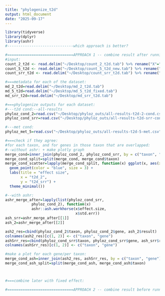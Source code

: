 ```yaml
---
title: "phylogenize_t2d"
output: html_document
date: "2025-09-17"
---
```


```r
library(tidyverse)
library(dplyr)
library(ashr)
#------------------------------which approach is better?

#==============================APPROACH 1 -- combine result after running phylogenize:
#input:
count_2_t2d <- read.delim("~/Desktop/count_2_t2d.tab") %>% rename("X"="species_id")
count_5_t2d <- read.delim("~/Desktop/count_5_t2d_new.tab") %>% rename("X"="species_id")
count_srr_t2d <- read.delim("~/Desktop/count_srr_t2d.tab") %>% rename("X"="species_id")

#===metadata for each of the dataset:
md_2_t2d=read.delim("~/Desktop/md_2_t2d.tab")
md_5_t2d=read.delim("~/Desktop/md_5_t2d_fixed.tab")
md_srr_t2d=read.delim("~/Desktop/md_srr_t2d.tab")

#===phylogenize outputs for each dataset:
#---t2d cond:--all-results
phyloz_cond_2=read.csv("~/Desktop/phyloz_outs/all-results-t2d-2-cond.csv") %>% select(-X)
phyloz_cond_srr=read.csv("~/Desktop/phyloz_outs/all-results-t2d-srr-cond.csv") %>% select(-X)

#---met cond:
phyloz_met_5=read.csv("~/Desktop/phyloz_outs/all-results-t2d-5-met.csv")

#===check if they agree:
#for each taxon, and for genes in those taxon that are overlapped:
#--without ashr: + make plotly graph
merge_cond=inner_join(phyloz_cond_2, phyloz_cond_srr, by = c("taxon", "gene")) #!!!11k-12k genes are dropped!!!
merge_cond_split=split(merge_cond, merge_cond$taxon)
merge_cond_scatter=lapply(merge_cond_split, function(x) ggplot(x, aes(x = effect.size.x, y = effect.size.y)) +
  geom_point(color = "blue", size = 3) +
  labs(title = "effect size",
       x = "t2d_2",
       y = "t2d_srr") +
  theme_minimal())

#--with ashr:
ashr_merge_after=lapply(list(phyloz_cond_srr,
            phyloz_cond_2), function(x)
            ashr::ash.workhorse(x$effect.size,
                                x$std.err))
ash_srr=ashr_merge_after[[1]]
ash_2=ashr_merge_after[[2]]

ash2_res=cbind(phyloz_cond_2$taxon, phyloz_cond_2$gene, ash_2$result) 
colnames(ash2_res)[c(1, 2)] <- c("taxon", "gene")
ashSrr_res=cbind(phyloz_cond_srr$taxon, phyloz_cond_srr$gene, ash_srr$result)
colnames(ashSrr_res)[c(1, 2)] <- c("taxon", "gene")

#make a plot for each gene/per taxon:
merge_cond_ash=inner_join(ash2_res, ashSrr_res, by = c("taxon", "gene"))
merge_cond_ash_split=split(merge_cond_ash, merge_cond_ash$taxon)



#===combine later with fixed effect:

#==============================APPROACH 2 -- combine result before running phylogenize:
```


